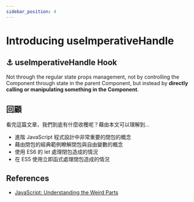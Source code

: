 ```yaml
---
sidebar_position: 4
---
```


# Introducing useImperativeHandle

## ⚓ useImperativeHandle Hook

Not through the regular state props management, not by controlling the Component through state in the parent Component, but instead by **directly calling or manipulating something in the Component**.

## 回顧

看完這篇文章，我們到底有什麼收穫呢？藉由本文可以理解到…

- 進階 JavaScript 程式設計中非常重要的閉包的概念
- 藉由閉包的經典範例瞭解閉包與自由變數的概念
- 使用 ES6 的 let 處理閉包造成的情況
- 在 ES5 使用立即函式處理閉包造成的情況

## References

- [JavaScript: Understanding the Weird Parts](https://www.udemy.com/course/understand-javascript/)
